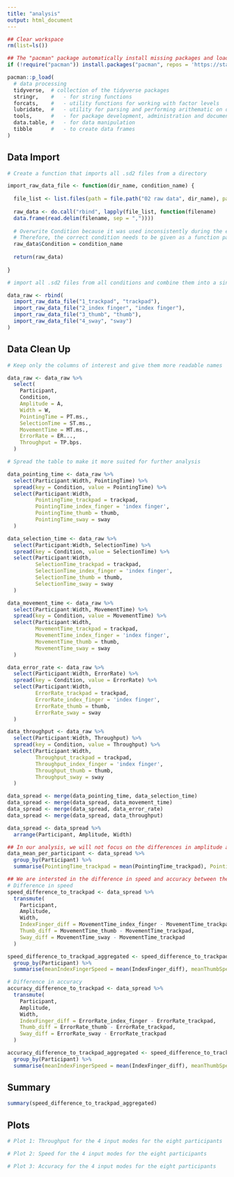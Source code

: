 ```yaml
---
title: "analysis"
output: html_document
---
```


```r

## Clear workspace
rm(list=ls())

## The "pacman" package automatically install missing packages and load them
if (!require("pacman")) install.packages("pacman", repos = 'https://stat.ethz.ch/CRAN/'); 

pacman::p_load(
  # data processing
  tidyverse,  # collection of the tidyverse packages
  stringr,    #   - for string functions
  forcats,    #   - utility functions for working with factor levels
  lubridate,  #   - utility for parsing and performing arithematic on dates 
  tools,      #   - for package development, administration and documentation
  data.table, #   - for data manipulation 
  tibble      #   - to create data frames
)
```

## Data Import

```r

# Create a function that imports all .sd2 files from a directory

import_raw_data_file <- function(dir_name, condition_name) {
  
  file_list <- list.files(path = file.path("02 raw data", dir_name), pattern = "*.sd2", recursive = TRUE, full.names = TRUE)
  
  raw_data <- do.call("rbind", lapply(file_list, function(filename)
  data.frame(read.delim(filename, sep = ","))))
  
  # Overwrite Condition because it was used inconsistently during the experiments
  # Therefore, the correct condition needs to be given as a function parameter
  raw_data$Condition = condition_name
  
  return(raw_data)
  
}

# import all .sd2 files from all conditions and combine them into a single table

data_raw <- rbind(
  import_raw_data_file("1_trackpad", "trackpad"),
  import_raw_data_file("2_index finger", "index finger"),
  import_raw_data_file("3_thumb", "thumb"),
  import_raw_data_file("4_sway", "sway")
)

```

## Data Clean Up

```r

# Keep only the columns of interest and give them more readable names

data_raw <- data_raw %>% 
  select(
    Participant,
    Condition,
    Amplitude = A,
    Width = W,
    PointingTime = PT.ms.,
    SelectionTime = ST.ms.,
    MovementTime = MT.ms.,
    ErrorRate = ER...,
    Throughput = TP.bps.
  )

# Spread the table to make it more suited for further analysis

data_pointing_time <- data_raw %>%
  select(Participant:Width, PointingTime) %>% 
  spread(key = Condition, value = PointingTime) %>% 
  select(Participant:Width,
         PointingTime_trackpad = trackpad,
         PointingTime_index_finger = 'index finger',
         PointingTime_thumb = thumb,
         PointingTime_sway = sway
  )

data_selection_time <- data_raw %>%
  select(Participant:Width, SelectionTime) %>% 
  spread(key = Condition, value = SelectionTime) %>% 
  select(Participant:Width,
         SelectionTime_trackpad = trackpad,
         SelectionTime_index_finger = 'index finger',
         SelectionTime_thumb = thumb,
         SelectionTime_sway = sway
  )

data_movement_time <- data_raw %>%
  select(Participant:Width, MovementTime) %>% 
  spread(key = Condition, value = MovementTime) %>% 
  select(Participant:Width,
         MovementTime_trackpad = trackpad,
         MovementTime_index_finger = 'index finger',
         MovementTime_thumb = thumb,
         MovementTime_sway = sway
  )

data_error_rate <- data_raw %>%
  select(Participant:Width, ErrorRate) %>% 
  spread(key = Condition, value = ErrorRate) %>% 
  select(Participant:Width,
         ErrorRate_trackpad = trackpad,
         ErrorRate_index_finger = 'index finger',
         ErrorRate_thumb = thumb,
         ErrorRate_sway = sway
  )

data_throughput <- data_raw %>%
  select(Participant:Width, Throughput) %>% 
  spread(key = Condition, value = Throughput) %>% 
  select(Participant:Width,
         Throughput_trackpad = trackpad,
         Throughput_index_finger = 'index finger',
         Throughput_thumb = thumb,
         Throughput_sway = sway
  )

data_spread <- merge(data_pointing_time, data_selection_time)
data_spread <- merge(data_spread, data_movement_time)
data_spread <- merge(data_spread, data_error_rate)
data_spread <- merge(data_spread, data_throughput)

data_spread <- data_spread %>% 
  arrange(Participant, Amplitude, Width)

## In our analysis, we will not focus on the differences in amplitude and width. For this reason, we use the average for each participant for each mode.
data_mean_per_participant <- data_spread %>%
  group_by(Participant) %>% 
  summarise(PointingTime_trackpad = mean(PointingTime_trackpad), PointingTime_index_finger = mean(PointingTime_index_finger), PointingTime_thumb = mean(PointingTime_thumb), PointingTime_sway = mean(PointingTime_sway), SelectionTime_trackpad = mean(SelectionTime_trackpad), SelectionTime_index_finger = mean(SelectionTime_index_finger), SelectionTime_thumb = mean(SelectionTime_thumb), SelectionTime_sway = mean(SelectionTime_sway), MovementTime_trackpad = mean(MovementTime_trackpad), MovementTime_index_finger = mean(MovementTime_index_finger), MovementTime_thumb = mean(MovementTime_thumb), MovementTime_sway = mean(MovementTime_sway), ErrorRate_trackpad = mean(ErrorRate_trackpad), ErrorRate_index_finger = mean(ErrorRate_index_finger), ErrorRate_thumb = mean(ErrorRate_thumb), ErrorRate_sway = mean(ErrorRate_sway), Throughput_trackpad = mean(Throughput_trackpad), Throughput_index_finger = mean(Throughput_index_finger), Throughput_thumb = mean(Throughput_thumb), Throughput_sway = mean(Throughput_sway))

## We are intersted in the difference in speed and accuracy between the trackpad (baseline input mode) and the three mobile modes: with index finger, thumb and in sway mode.
# Difference in speed
speed_difference_to_trackpad <- data_spread %>% 
  transmute(
    Participant,
    Amplitude,
    Width,
    IndexFinger_diff = MovementTime_index_finger - MovementTime_trackpad,
    Thumb_diff = MovementTime_thumb - MovementTime_trackpad,
    Sway_diff = MovementTime_sway - MovementTime_trackpad
  )

speed_difference_to_trackpad_aggregated <- speed_difference_to_trackpad %>% 
  group_by(Participant) %>% 
  summarise(meanIndexFingerSpeed = mean(IndexFinger_diff), meanThumbSpeed = mean(Thumb_diff), meanSwaySpeed = mean(Sway_diff))

# Difference in accuracy
accuracy_difference_to_trackpad <- data_spread %>% 
  transmute(
    Participant,
    Amplitude,
    Width,
    IndexFinger_diff = ErrorRate_index_finger - ErrorRate_trackpad,
    Thumb_diff = ErrorRate_thumb - ErrorRate_trackpad,
    Sway_diff = ErrorRate_sway - ErrorRate_trackpad
  )

accuracy_difference_to_trackpad_aggregated <- speed_difference_to_trackpad %>% 
  group_by(Participant) %>% 
  summarise(meanIndexFingerSpeed = mean(IndexFinger_diff), meanThumbSpeed = mean(Thumb_diff), meanSwaySpeed = mean(Sway_diff))

```
## Summary 
```r
summary(speed_difference_to_trackpad_aggregated)
```

## Plots

```r
# Plot 1: Throughput for the 4 input modes for the eight participants


```

```r
# Plot 2: Speed for the 4 input modes for the eight participants

```

```r
# Plot 3: Accuracy for the 4 input modes for the eight participants

```

